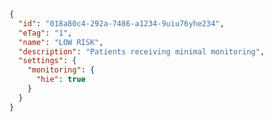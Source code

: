 ```json
{
  "id": "018a80c4-292a-7486-a1234-9uiu76yhe234",
  "eTag": "1",
  "name": "LOW RISK",
  "description": "Patients receiving minimal monitoring",
  "settings": {
    "monitoring": {
      "hie": true
    }
  }
}
```

